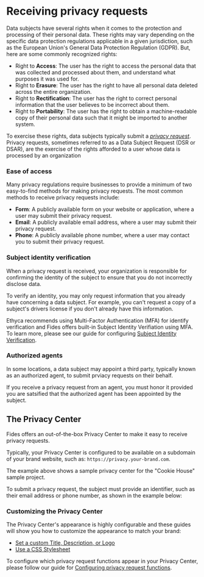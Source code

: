 
# Receiving privacy requests

Data subjects have several rights when it comes to the protection and processing of their personal data. These rights may vary depending on the specific data protection regulations applicable in a given jurisdiction, such as the European Union's General Data Protection Regulation (GDPR). But, here are some commonly recognized rights:

* Right to **Access**: The user has the right to access the personal data that was collected and processed about them, and understand what purposes it was used for.
* Right to **Erasure**: The user has the right to have all personal data deleted across the entire organization. 
* Right to **Rectification**: The user has the right to correct personal information that the user believes to be incorrect about them.
* Right to **Portability**: The user has the right to obtain a machine-readable copy of their personal data such that it might be imported to another system.

To exercise these rights, data subjects typically submit a [_privacy request_](/docs/tutorials/privacy-requests-glossary#privacy-request).
<Callout emoji="" type="info">Privacy requests, sometimes referred to as a Data Subject Request (DSR or DSAR), are the exercise of the rights afforded to a user whose data is processed by an organization </Callout>

### Ease of access
Many privacy regulations require businesses to provide a minimum of two easy-to-find methods for making privacy requests.
The most common methods to receive privacy requests include: 

* **Form**: A publicly available form on your website or application, where a user may submit their privacy request.
* **Email**: A publicly available email address, where a user may submit their privacy request.
* **Phone**: A publicly available phone number, where a user may contact you to submit their privacy request.

### Subject identity verification

When a privacy request is received, your organization is responsible for confirming the identity of the subject to ensure that you do not incorrectly disclose data. 

To verify an identity, you may only request information that you already have concerning a data subject. For example, you can't request a copy of a subject's drivers license if you don't already have this information.

Ethyca recommends using Multi-Factor Authentication (MFA) for identify verification and Fides offers built-in Subject Identity Verifiation using MFA. To learn more, please see our guide for configuring [Subject Identity Verification](/docs/dev-docs/configuration/privacy-requests/subject-identity-verification). 

### Authorized agents
In some locations, a data subject may appoint a third party, typically known as an authorized agent, to submit prviacy requests on their behalf.

If you receive a privacy request from an agent, you must honor it provided you are satsified that the authorized agent has been appointed by the subject.

## The Privacy Center
Fides offers an out-of-the-box Privacy Center to make it easy to receive privacy requests.

Typically, your Privacy Center is configured to be available on a subdomain of your brand website, such as: `https://privacy.your-brand.com`.

<Screenshot img="/assets/img/tutorials/privacy-requests-privacy-center.gif" description="Standard Privacy Center" />

The example above shows a sample privacy center for the "Cookie House" sample project.

To submit a privacy request, the subject must provide an identifier, such as their email address or phone number, as shown in the example below:

<Screenshot img="/assets/img/tutorials/privacy-requests-submit-identity.gif" description="Submitting a Privacy Request" />

### Customizing the Privacy Center

The Privacy Center's appearance is highly configurable and these guides will show you how to customize the appearance to match your brand: 
* [Set a custom Title, Description, or Logo](/docs/dev-docs/configuration/privacy-requests/privacy-center#set-custom-fields)
* [Use a CSS Stylesheet](/docs/dev-docs/configuration/privacy-requests/privacy-center#configure-website-appearance)

To configure which privacy request functions appear in your Privacy Center, please follow our guide for [Configuring privacy request functions](/docs/dev-docs/configuration/privacy-requests/privacy-center#configure-privacy-request-options).

